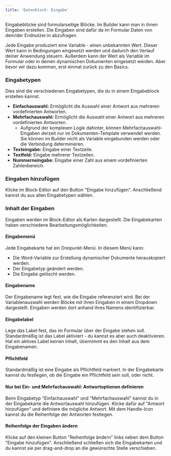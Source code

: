 ```yaml
---
title: 'Datenblock: Eingabe'
---
```


Eingabeblöcke sind formularseitige Blöcke. Im Builder kann man in ihnen Eingaben erstellen. Die Eingaben sind dafür da im Formular Daten von dem/der Endnutzer\:in abzufragen.

Jede Eingabe produziert eine Variable - einen unbekannten Wert. Dieser Wert kann in Bedingungen eingesetzt werden und dadurch den Verlauf deiner Anwendung steuern. Außerdem kann der Wert als Variable im Formular oder in deinen dynamischen Dokumenten eingesetzt werden. Aber bevor wir dazu kommen, erst einmal zurück zu den Basics.

### Eingabetypen

Dies sind die verschiedenen Eingabetypen, die du in einem Eingabeblock erstellen kannst.

* **Einfachauswahl:** Ermöglicht die Auswahl einer Antwort aus mehreren vordefinierten Antworten.
* **Mehrfachauswahl:** Ermöglicht die Auswahl einer Antwort aus mehreren vordefinierten Antworten.
  * Aufgrund der komplexen Logik dahinter, können Mehrfachauswahl-Eingaben derzeit nur im Dokumenten-Template verwendet werden. Sie können im Builder nicht als Variable eingebunden werden oder die Verbindung determinieren.
* **Texteingabe:** Eingabe einer Textzeile.
* **Textfeld:** Eingabe mehrerer Textzeilen.
* **Nummerneingabe:** Eingabe einer Zahl aus einem vordefinierten Zahlenbereich.

### Eingaben hinzufügen

Klicke im Block-Editor auf den Button "Eingabe hinzufügen". Anschließend kannst du aus allen Eingabetypen wählen.

### Inhalt der Eingaben

Eingaben werden im Block-Editor als Karten dargestellt. Die Eingabekarten haben verschiedene Bearbeitungsmöglichkeiten.

#### Eingabemenü

Jede Eingabekarte hat ein Dreipunkt-Menü. In diesem Menü kann:

* Die Word-Variable zur Erstellung dynamischer Dokumente herauskopiert werden.
* Der Eingabetyp geändert werden.
* Die Eingabe gelöscht werden.

#### Eingabename

Der Eingabename legt fest, wie die Eingabe referenziert wird. Bei der Variablenauswahl werden Blöcke mit ihren Eingaben in einem Dropdown dargestellt. Eingaben werden dort anhand ihres Namens identifizierbar.

#### Eingabelabel

Lege das Label fest, das im Formular über der Eingabe stehen soll. Standardmäßig ist das Label aktiviert - du kannst es aber auch deaktivieren. Hat ein aktives Label keinen Inhalt, übernimmt es den Inhalt aus dem Eingabenamen.

#### Pflichtfeld

Standardmäßig ist eine Eingabe als Pflichtfeld markiert. In der Eingabekarte kannst du festlegen, ob die Eingabe ein Pflichtfeld sein soll, oder nicht.

#### Nur bei Ein- und Mehrfachauswahl: Antwortoptionen definieren

Beim Eingabetyp "Einfachauswahl" und "Mehrfachauswahl" kannst du in der Eingabekarte die Antwortauswahl hinzufügen. Klicke dafür auf "Antwort hinzufügen" und definiere die mögliche Antwort. Mit dem Handle-Icon kannst du die Reihenfolge der Antworten festlegen.

#### Reihenfolge der Eingaben ändern

Klicke auf den kleinen Button "Reihenfolge ändern" links neben dem Button "Eingabe hinzufügen". Anschließend schließen sich die Eingabekarten und du kannst sie per drag-and-drop an die gewünschte Stelle verschieben.
